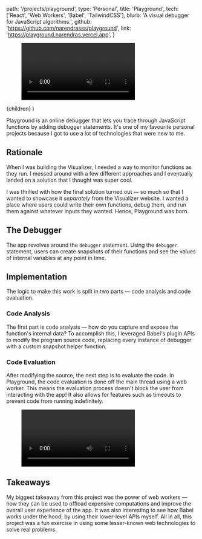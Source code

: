 

  path: '/projects/playground',
  type: 'Personal',
  title: 'Playground',
  tech: ['React', 'Web Workers', 'Babel', 'TailwindCSS'],
  blurb: 'A visual debugger for JavaScript algorithms.',
  github: 'https://github.com/narendrasss/playground',
  link: 'https://playground.narendras.vercel.app',
}

  <CaseStudy meta={meta}>
    <figure className="relative full-width mb-16">
      <Circle className="w-40 h-40 bg-blue-400 -right-16 -top-6" />
      <div className="absolute w-full h-full bg-gray-500 rounded-lg top-2 left-2"></div>
      <video
        className="relative md:rounded-lg lg:rounded-xl"
        src="/demo-debugger.mp4"
        autoPlay
        loop
        muted
      />
    </figure>
    {children}
  </CaseStudy>
)

Playground is an online debugger that lets you trace through JavaScript functions by adding debugger statements. It's one of my favourite personal projects because I got to use a lot of technologies that were new to me.

## Rationale

When I was building the Visualizer, I needed a way to monitor functions as they run. I messed around with a few different approaches and I eventually landed on a solution that I thought was super cool.

I was thrilled with how the final solution turned out — so much so that I wanted to showcase it *separately* from the Visualizer website. I wanted a place where users could write their own functions, debug them, and run them against whatever inputs they wanted. Hence, Playground was born.

## The Debugger

The app revolves around the `debugger` statement. Using the `debugger` statement, users can create snapshots of their functions and see the values of internal variables at any point in time.

<Snapshot />

## Implementation

The logic to make this work is split in two parts — code analysis and code evaluation.

### Code Analysis

The first part is code analysis — how do you capture and expose the function's internal data? To accomplish this, I leveraged Babel's plugin APIs to modify the program source code, replacing every instance of debugger with a custom snapshot helper function.

<Transpile />

### Code Evaluation

After modifying the source, the next step is to evaluate the code. In Playground, the code evaluation is done off the main thread using a web worker. This means the evaluation process doesn't block the user from interacting with the app! It also allows for features such as timeouts to prevent code from running indefinitely.

<Figure
  caption="The evaluation of the code doesn't block the user from typing."
  fullWidth
>
  <video src="/async-debugger.mp4" autoPlay loop />
</Figure>

## Takeaways

My biggest takeaway from this project was the power of web workers — how they can be used to offload expensive computations and improve the overall user experience of the app. It was also interesting to see how Babel works under the hood, by using their lower-level APIs myself. All in all, this project was a fun exercise in using some lesser-known web technologies to solve real problems.
